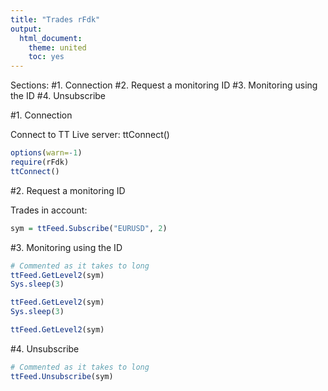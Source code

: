 ```yaml
---
title: "Trades rFdk"
output:
  html_document:
    theme: united
    toc: yes
---
```


Sections:
#1. Connection
#2. Request a monitoring ID
#3. Monitoring using the ID
#4. Unsubscribe



#1. Connection

Connect to TT Live server:
ttConnect()

```r
options(warn=-1)
require(rFdk)
ttConnect()
```

#2. Request a monitoring ID

Trades in account:
```r
sym = ttFeed.Subscribe("EURUSD", 2)
```

#3. Monitoring using the ID

```r
# Commented as it takes to long
ttFeed.GetLevel2(sym)
Sys.sleep(3)

ttFeed.GetLevel2(sym)
Sys.sleep(3)

ttFeed.GetLevel2(sym)
```

#4. Unsubscribe

```r
# Commented as it takes to long
ttFeed.Unsubscribe(sym)

```
